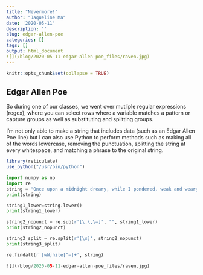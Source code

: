 ```yaml
---
title: "Nevermore!"
author: "Jaqueline Ma"
date: '2020-05-11'
description: ''
slug: edgar-allen-poe
categories: []
tags: []
output: html_document
![](/blog/2020-05-11-edgar-allen-poe_files/raven.jpg)
---
```


```r
knitr::opts_chunk$set(collapse = TRUE)
```
## Edgar Allen Poe

So during one of our classes, we went over mutliple regular expressions (regex), where you can select rows where a variable matches a pattern or capture groups as well as substituting and splitting groups.

I'm not only able to make a string that includes data (such as an Edgar Allen Poe line) but I can also use Python to perform methods such as making all of the words lowercase, removing the punctuation, splitting the string at every whitespace, and matching a phrase to the original string. 

```r
library(reticulate)
use_python("/usr/bin/python")
```


```python
import numpy as np
import re
string = "Once upon a midnight dreary, while I pondered, weak and weary, Over many a quaint and curious volume of forgotten lore— While I nodded, nearly napping, suddenly there came a tapping, As of some one gently rapping, rapping at my chamber door—"
print(string)
```

```python
string1_lower=string.lower()
print(string1_lower)
```

```python
string2_nopunct = re.sub(r'[\.\,\—]', "", string1_lower)
print(string2_nopunct)
```

```python
string3_split = re.split(r'[\s]', string2_nopunct)
print(string3_split)
```

```python
re.findall(r'[wW]hile[^—]+', string)

![](/blog/2020-05-11-edgar-allen-poe_files/raven.jpg)
```








